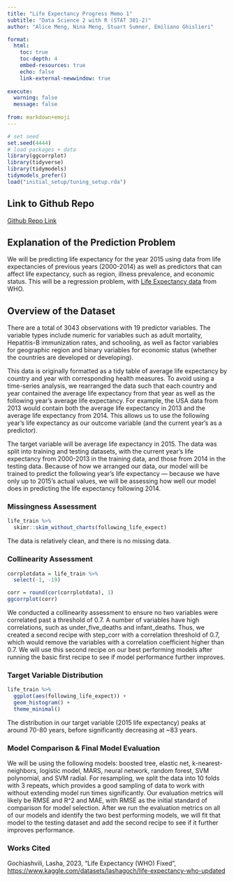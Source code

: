 ```yaml
---
title: "Life Expectancy Progress Memo 1"
subtitle: "Data Science 2 with R (STAT 301-2)"
author: "Alice Meng, Nina Meng, Stuart Sumner, Emiliano Ghislieri"

format:
  html:
    toc: true
    toc-depth: 4
    embed-resources: true
    echo: false
    link-external-newwindow: true
    
execute:
  warning: false
  message: false
  
from: markdown+emoji 
---
```


```r
# set seed
set.seed(4444)
# load packages + data
library(ggcorrplot)
library(tidyverse)
library(tidymodels)
tidymodels_prefer()
load("initial_setup/tuning_setup.rda")

```

## Link to Github Repo

[Github Repo Link](https://github.com/STAT301-3-2023SP/final-project-datatists)

## Explanation of the Prediction Problem

We will be predicting life expectancy for the year 2015 using data from life expectancies of previous years (2000-2014) as well as predictors that can affect life expectancy, such as region, illness prevalence, and economic status. This will be a regression problem, with [Life Expectancy data](https://www.kaggle.com/datasets/lashagoch/life-expectancy-who-updated) from WHO.

## Overview of the Dataset

There are a total of 3043 observations with 19 predictor variables. The variable types include numeric for variables such as adult mortality, Hepatitis-B immunization rates, and schooling, as well as factor variables for geographic region and binary variables for economic status (whether the countries are developed or developing).

This data is originally formatted as a tidy table of average life expectancy by country and year with corresponding health measures. To avoid using a time-series analysis, we rearranged the data such that each country and year contained the average life expectancy from that year as well as the following year's average life expectancy. For example, the USA data from 2013 would contain both the average life expectancy in 2013 and the average life expectancy from 2014. This allows us to use the following year's life expectancy as our outcome variable (and the current year's as a predictor).

The target variable will be average life expectancy in 2015. The data was split into training and testing datasets, with the current year's life expectancy from 2000-2013 in the training data, and those from 2014 in the testing data. Because of how we arranged our data, our model will be trained to predict the following year's life expectancy — because we have only up to 2015's actual values, we will be assessing how well our model does in predicting the life expectancy following 2014.


### Missingness Assessment

```r
life_train %>% 
  skimr::skim_without_charts(following_life_expect)
```

The data is relatively clean, and there is no missing data.

### Collinearity Assessment

```r

corrplotdata = life_train %>% 
  select(-1, -19)

corr = round(cor(corrplotdata), 1)
ggcorrplot(corr)
```

We conducted a collinearity assessment to ensure no two variables were correlated past a threshold of 0.7. A number of variables have high correlations, such as under_five_deaths and infant_deaths. Thus, we created a second recipe with step_corr with a correlation threshold of 0.7, which would remove the variables with a correlation coefficient higher than 0.7. We will use this second recipe on our best performing models after running the basic first recipe to see if model performance further improves.

### Target Variable Distribution

```r

life_train %>% 
  ggplot(aes(following_life_expect)) +
  geom_histogram() +
  theme_minimal()
```

The distribution in our target variable (2015 life expectancy) peaks at around 70-80 years, before significantly decreasing at \~83 years.

### Model Comparison & Final Model Evaluation

We will be using the following models: boosted tree, elastic net, k-nearest-neighbors, logistic model, MARS, neural network, random forest, SVM polynomial, and SVM radial. For resampling, we split the data into 10 folds with 3 repeats, which provides a good sampling of data to work with without extending model run times significantly. Our evaluation metrics will likely be RMSE and R^2 and MAE, with RMSE as the initial standard of comparison for model selection. After we run the evaluation metrics on all of our models and identify the two best performing models, we will fit that model to the testing dataset and add the second recipe to see if it further improves performance.

### Works Cited
Gochiashvili, Lasha, 2023, "Life Expectancy (WHO) Fixed", <https://www.kaggle.com/datasets/lashagoch/life-expectancy-who-updated>

